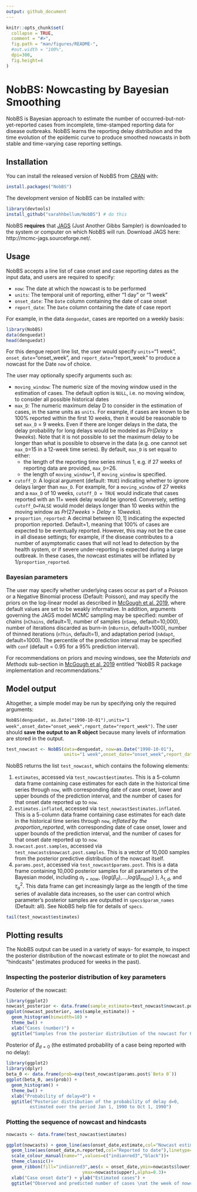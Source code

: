 ```yaml
---
output: github_document
---
```


<!-- README.md is generated from README.Rmd. Please edit that file -->

```r
knitr::opts_chunk$set(
  collapse = TRUE,
  comment = "#>",
  fig.path = "man/figures/README-",
  #out.width = "100%",
  dpi=300,
  fig.height=4
)
```
# NobBS: Nowcasting by Bayesian Smoothing

<!-- badges: start -->
<!-- badges: end -->

NobBS is Bayesian approach to estimate the number of occurred-but-not-yet-reported cases from incomplete, time-stamped reporting data for disease outbreaks. NobBS learns the reporting delay distribution and the time evolution of the epidemic curve to produce smoothed nowcasts in both stable and time-varying case reporting settings.

## Installation

You can install the released version of NobBS from [CRAN](https://CRAN.R-project.org) with:

``` r
install.packages("NobBS")
```

The development version of NobBS can be installed with:

``` r
library(devtools) 
install_github("sarahhbellum/NobBS") # do this 
```

NobBS **requires** that [JAGS](http://mcmc-jags.sourceforge.net/) (Just Another Gibbs Sampler) is downloaded to the system or computer on which NobBS will run. Download JAGS here: http://mcmc-jags.sourceforge.net/. 

## Usage

NobBS accepts a line list of case onset and case reporting dates as the input data, and users are required to specify:

* `now`: The date at which the nowcast is to be performed
* `units`: The temporal unit of reporting, either "1 day" or "1 week"
* `onset_date`: The `Date` column containing the date of case onset
* `report_date`: The `Date` column containing the date of case report

For example, in the data `denguedat`, cases are reported on a weekly basis:

```r
library(NobBS)
data(denguedat)
head(denguedat)
```

For this dengue report line list, the user would specify `units`="1 week", `onset_date`="onset_week", and `report_date`="report_week" to produce a nowcast for the Date `now` of choice.

The user may optionally specify arguments such as:

* `moving_window`: The numeric size of the moving window used in the estimation of cases. The default option is `NULL`, i.e. no moving window, to consider all possible historical dates 
* `max_D`: The numeric maximum delay D to consider in the estimation of cases, in the same units as `units`. For example, if cases are known to be 100% reported within the first 10 weeks, then it would be reasonable to set `max_D` = 9 weeks. Even if there are longer delays in the data, the delay probability for long delays would be modeled as $Pr(Delay \geq 9 weeks)$. Note that it is not possible to set the maximum delay to be longer than what is possible to observe in the data (e.g. one cannot set `max_D`=15 in a 12-week time series). By default, `max_D` is set equal to either:
    + the length of the reporting time series minus 1, e.g. if 27 weeks of reporting data are provided, `max_D`=26. 
    + the length of `moving_window`-1, if `moving_window` is specified.
* `cutoff_D`: A logical argument (default: `TRUE`) indicating whether to ignore delays larger than `max_D`. For example, for a `moving_window` of 27 weeks and a `max_D` of 10 weeks, `cutoff_D = TRUE` would indicate that cases reported with an 11+ week delay would be ignored. Conversely, setting `cutoff_D=FALSE` would model delays longer than 10 weeks within the moving window as $Pr(27 weeks > Delay \geq 10 weeks)$.
* `proportion_reported`: A decimal between $(0,1]$ indicating the expected proportion reported. Default=1, meaning that 100% of cases are expected to be eventually reported. However, this may not be the case in all disease settings; for example, if the disease contributes to a number of asymptomatic cases that will not lead to detection by the health system, or if severe under-reporting is expected during a large outbreak. In these cases, the nowcast estimates will be inflated by 1/`proportion_reported`.

### Bayesian parameters

The user may specify whether underlying cases occur as part of a Poisson or a Negative Binomial process (Default: Poisson), and may specify the priors on the log-linear model as described in [McGough et al. 2019](https://www.biorxiv.org/content/10.1101/663823v1.full), where default values are set to be weakly informative. In addition, arguments governing the JAGS model MCMC sampling may be specified: number of chains (`nChains`, default=1), number of samples (`nSamp`, default=10,000), number of iterations discarded as burn-in (`nBurnin`, default=1000), number of thinned iterations (`nThin`, default=1), and adaptation period (`nAdapt`, default=1000). The percentile of the prediction interval may be specified with `conf` (default = 0.95 for a 95% prediction interval).

For recommendations on priors and moving windows, see the *Materials and Methods* sub-section in [McGough et al. 2019](https://www.biorxiv.org/content/10.1101/663823v1.full) entitled "NobBS R package implementation and recommendations."

## Model output
Altogether, a simple model may be run by specifying only the required arguments: 

`NobBS(denguedat, as.Date("1990-10-01"),units="1 week",onset_date="onset_week",report_date="report_week")`. The user should **save the output to an R object** because many levels of information are stored in the output.

```r
test_nowcast <- NobBS(data=denguedat, now=as.Date("1990-10-01"),
                      units="1 week",onset_date="onset_week",report_date="report_week")
```

NobBS returns the list `test_nowcast`, which contains the following elements:

1. `estimates`, accessed via `test_nowcast$estimates`. This is a 5-column data frame containing case estimates for each date in the historical time series through `now`, with corresponding date of case onset, lower and upper bounds of the prediction interval, and the number of cases for that onset date reported up to `now`.
2. `estimates.inflated`, accessed via `test_nowcast$estimates.inflated`. This is a 5-column data frame containing case estimates for each date in the historical time series through `now`, *inflated by the proportion_reported*, with corresponding date of case onset, lower and upper bounds of the prediction interval, and the number of cases for that onset date reported up to `now`.
3. `nowcast.post.samples`, accessed via `test_nowcasts$nowcast.post.samples`. This is a vector of 10,000 samples from the posterior predictive distribution of the nowcast itself.
4. `params.post`, accessed via `test_nowcast$params.post`. This is a data frame containing 10,000 posterior samples for all parameters of the Bayesian model, including $\alpha_{t=now}$, {$log(\beta_d)$,...,$log(\beta_{max D})$ }, $\lambda_{t,d}$, and $\tau^2_\alpha$. This data frame can get increasingly large as the length of the time series of available data increases, so the user can control which parameter's posterior samples are outputted in `specs$param_names` (Default: all). See NobBS help file for details of `specs`.

```r
tail(test_nowcast$estimates)
```

## Plotting results

The NobBS output can be used in a variety of ways- for example, to inspect the posterior distribution of the nowcast estimate or to plot the nowcast and "hindcasts" (estimates produced for weeks in the past).

### Inspecting the posterior distribution of key parameters

Posterior of the nowcast:
```r
library(ggplot2)
nowcast_posterior <- data.frame(sample_estimate=test_nowcast$nowcast.post.samps)
ggplot(nowcast_posterior, aes(sample_estimate)) + 
  geom_histogram(binwidth=10) + 
  theme_bw() + 
  xlab("Cases (number)") +
  ggtitle("Samples from the posterior distribution of the nowcast for Oct 1, 1990")
```

Posterior of $\beta_{d=0}$ (the estimated probability of a case being reported with no delay):
```r
library(ggplot2)
library(dplyr)
beta_0 <- data.frame(prob=exp(test_nowcast$params.post$`Beta 0`))
ggplot(beta_0, aes(prob)) + 
  geom_histogram() + 
  theme_bw() + 
  xlab("Probability of delay=0") +
  ggtitle("Posterior distribution of the probability of delay d=0,
         estimated over the period Jan 1, 1990 to Oct 1, 1990")
```

### Plotting the sequence of nowcast and hindcasts

```r
nowcasts <- data.frame(test_nowcast$estimates)

ggplot(nowcasts) + geom_line(aes(onset_date,estimate,col="Nowcast estimate"),linetype="longdash") +
  geom_line(aes(onset_date,n.reported,col="Reported to date"),linetype="solid") +
  scale_colour_manual(name="",values=c("indianred3","black"))+
  theme_classic()+
  geom_ribbon(fill="indianred3",aes(x = onset_date,ymin=nowcasts$lower, 
                             ymax=nowcasts$upper),alpha=0.3)+
  xlab("Case onset date") + ylab("Estimated cases") +
  ggtitle("Observed and predicted number of cases \nat the week of nowcast (Oct 1990) and weeks prior")
```

